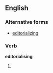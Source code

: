 ==English==

===Alternative forms===
* [[editorializing]] {{qualifier|North American}}

===Verb===
'''editorialising'''

# {{chiefly|British}} {{present participle of|editorialise}}